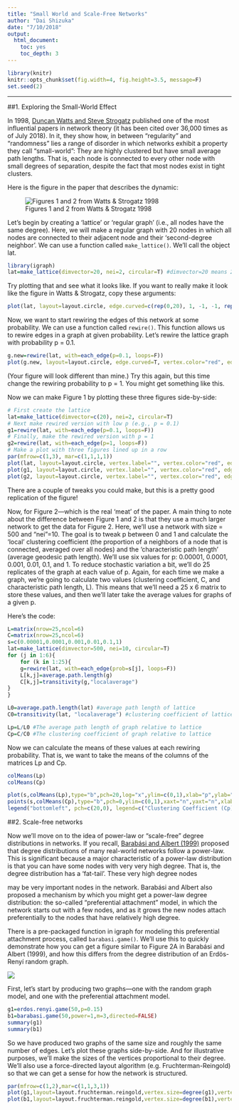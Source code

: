 ```yaml
---
title: "Small World and Scale-Free Networks"
author: "Dai Shizuka"
date: "7/10/2018"
output: 
  html_document:
    toc: yes
    toc_depth: 3
---
```

```r
library(knitr)
knitr::opts_chunk$set(fig.width=4, fig.height=3.5, message=F) 
set.seed(2)
```

-----

##1. Exploring the Small-World Effect

In 1998, [Duncan Watts and Steve Strogatz](https://www.nature.com/articles/30918) published one of the most influential papers in network theory (it has been cited over 36,000 times as of July 2018). In it, they show how, in between "regularity" and "randomness" lies a range of disorder in which networks exhibit a property they call "small-world": They are highly clustered but have small average path lengths. That is, each node is connected to every other node with small degrees of separation, despite the fact that most nodes exist in tight clusters. 

Here is the figure in the paper that describes the dynamic:

![Figures 1 and 2 from Watts & Strogatz 1998](https://www.dropbox.com/s/xam888ro4ne5l2h/WattsStrogats_fig1.png?dl=1)

Let’s begin by creating a ‘lattice’ or ‘regular graph’ (i.e., all nodes have the same degree). Here, we will make a regular graph with 20 nodes in which all nodes are connected to their adjacent node and their ‘second-degree neighbor’. We can use a function called `make_lattice()`. We’ll call the object lat. 

```r
library(igraph)
lat=make_lattice(dimvector=20, nei=2, circular=T) #dimvector=20 means 20 nodes in a line. nei=2 means connect up to neighbor of neighbor. circular=T means connect the ends to make a ring.
```

Try plotting that and see what it looks like. If you want to really make it look like the figure in Watts & Strogatz, copy these arguments:

```r
plot(lat, layout=layout.circle, edge.curved=c(rep(0,20), 1, -1, -1, rep(1,17)), vertex.color="red", edge.color="black", vertex.label="")
```

Now, we want to start rewiring the edges of this network at some probability. We can use a function called `rewire()`. This function allows us to rewire edges in a graph at given probability. Let’s rewire the lattice graph with probability p = 0.1.

```r
g.new=rewire(lat, with=each_edge(p=0.1, loops=F))
plot(g.new, layout=layout.circle, edge.curved=T, vertex.color="red", edge.color="black", vertex.label="")
```

(Your figure will look different than mine.)
Try this again, but this time change the rewiring probability to p = 1. You might get something like this.

Now we can make Figure 1 by plotting these three figures side-by-side:

```r
# First create the lattice
lat=make_lattice(dimvector=c(20), nei=2, circular=T)
# Next make rewired version with low p (e.g., p = 0.1)
g1=rewire(lat, with=each_edge(p=0.1, loops=F))
# Finally, make the rewired version with p = 1
g2=rewire(lat, with=each_edge(p=1, loops=F))
# Make a plot with three figures lined up in a row
par(mfrow=c(1,3), mar=c(1,1,1,1))
plot(lat, layout=layout.circle, vertex.label="", vertex.color="red", edge.color="black", edge.curved=T)
plot(g1, layout=layout.circle, vertex.label="", vertex.color="red", edge.color="black", edge.curved=T)
plot(g2, layout=layout.circle, vertex.label="", vertex.color="red", edge.color="black", edge.curved=T)
```

There are a couple of tweaks you could make, but this is a pretty good replication of the figure!

Now, for Figure 2—which is the real 'meat' of the paper. A main thing to note about the difference between Figure 1 and 2 is that they use a much larger network to get the data for Figure 2. 
Here, we'll use a network with size = 500 and "nei"=10. The goal is to tweak p between 0 and 1 and calculate the 'local' clustering coefficient (the proportion of a neighbors of a node that is connected, averaged over all nodes) and the 'characteristic path length' (average geodesic path length). We'll use six values for p: 0.00001, 0.0001, 0.001, 0.01, 0.1, and 1. To reduce stochastic variation a bit, we'll do 25 replicates of the graph at each value of p. Again, for each time we make a graph, we're going to calculate two values (clustering coefficient, C, and characteristic path length, L). This means that we'll need a 25 x 6 matrix to store these values, and then we'll later take the average values for graphs of a given p.

Here's the code:
```r
L=matrix(nrow=25,ncol=6)
C=matrix(nrow=25,ncol=6)
s=c(0.00001,0.0001,0.001,0.01,0.1,1)
lat=make_lattice(dimvector=500, nei=10, circular=T)
for (j in 1:6){
	for (k in 1:25){
	g=rewire(lat, with=each_edge(prob=s[j], loops=F))
	L[k,j]=average.path.length(g)
	C[k,j]=transitivity(g,"localaverage")
}
}

```

```r
L0=average.path.length(lat) #average path length of lattice
C0=transitivity(lat, "localaverage") #clustering coefficient of lattice

Lp=L/L0 #The average path length of graph relative to lattice
Cp=C/C0 #The clustering coefficient of graph relative to lattice

```

Now we can calculate the means of these values at each rewiring probability. That is, we want to take the means of the columns of the matrices Lp and Cp. 

```r
colMeans(Lp)
colMeans(Cp)
```

```r
plot(s,colMeans(Lp),type="b",pch=20,log="x",ylim=c(0,1),xlab="p",ylab="") #ylim=c() argument sets the range of the y-axis 
points(s,colMeans(Cp),type="b",pch=0,ylim=c(0,1),xaxt="n",yaxt="n",xlab="",ylab="") #xaxt="n" and yaxt="n" means "don't plot the x-axis or y-axis". This is because we've already drawn these axes in the previous plot. xlab="", ylab="" keeps the axis labels blank as well. 
legend("bottomleft", pch=c(20,0), legend=c("Clustering Coefficient (Cp)", "Average Path Length (Lp)"))
```

##2. Scale-free networks

Now we’ll move on to the idea of power-law or “scale-free” degree distributions in networks. If you recall, [Barabási and Albert (1999)](http://science.sciencemag.org/content/286/5439/509) proposed that degree distributions of many real-world networks follow a power-law. This is significant because a major characteristic of a power-law distribution is that you can have some nodes with very very high degree. That is, the degree distribution has a ‘fat-tail’. These very high degree nodes

 may be very important nodes in the network. Barabási and Albert also proposed a mechanism by which you might get a power-law degree distribution: the so-called “preferential attachment” model, in which the network starts out with a few nodes, and as it grows the new nodes attach preferentially to the nodes that have relatively high degree.
 
There is a pre-packaged function in igraph for modeling this preferential attachment process, called `barabasi.game()`. We’ll use this to quickly demonstrate how you can get a figure similar to Figure 2A in Barabási and Albert (1999), and how this differs from the degree distribution of an Erdös-Renyí random graph.

![](https://www.dropbox.com/s/ngf3plgqnkxyt0u/Barabasi1999_fig.png?dl=1)

First, let’s start by producing two graphs—one with the random graph model, and one with the preferential attachment model.

```r
g1=erdos.renyi.game(50,p=0.15) 
b1=barabasi.game(50,power=1,m=3,directed=FALSE) 
summary(g1)
summary(b1)
```

So we have produced two graphs of the same size and roughly the same number of edges. Let’s plot these graphs side-by-side. And for illustrative purposes, we’ll make the sizes of the vertices proportional to their degree. We’ll also use a force-directed layout algorithm (e.g. Fruchterman-Reingold) so that we can get a sense for how the network is structured.

```r
par(mfrow=c(1,2),mar=c(1,1,3,1))
plot(g1,layout=layout.fruchterman.reingold,vertex.size=degree(g1),vertex.label="",vertex.color="black",main="Erdos-Renyi Random Graph")
plot(b1,layout=layout.fruchterman.reingold,vertex.size=degree(b1),vertex.label="",vertex.color="black",main="Preferential Attachment")
```